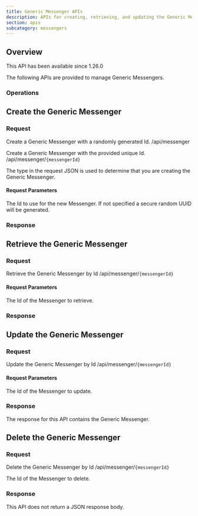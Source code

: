 ```yaml
---
title: Generic Messenger APIs
description: APIs for creating, retrieving, and updating the Generic Messenger
section: apis
subcategory: messengers
---
```


## Overview

<Aside type="version">
This API has been available since 1.26.0
</Aside>

The following APIs are provided to manage Generic Messengers.

### Operations

## Create the Generic Messenger

### Request

<APIAuthentication icon="lock">Create a Generic Messenger with a randomly generated Id.</APIAuthentication>
<APIURI method="POST">/api/messenger</APIURI>

<APIAuthentication icon="lock">Create a Generic Messenger with the provided unique Id.</APIAuthentication>
<APIURI method="POST">/api/messenger/`{messengerId}`</APIURI>

The <InlineField>type</InlineField> in the request JSON is used to determine that you are creating the Generic Messenger.

#### Request Parameters

<APIBlock>
  <APIField name="messengerId" type="UUID" optional defaults="secure random UUID">
    The Id to use for the new Messenger. If not specified a secure random UUID will be generated.
  </APIField>
</APIBlock>

<GenericRequestBody />

### Response

<StandardPostResponseCodes never_search_error />

<GenericResponseBody />

## Retrieve the Generic Messenger

### Request

<APIAuthentication icon="lock">Retrieve the Generic Messenger by Id</APIAuthentication>
<APIURI method="GET">/api/messenger/`{messengerId}`</APIURI>

#### Request Parameters

<APIBlock>
  <APIField name="messengerId" type="UUID" required>
    The Id of the Messenger to retrieve.
  </APIField>
</APIBlock>

### Response

<StandardGetResponseCodes never_search_error />

<GenericResponseBody />

## Update the Generic Messenger

<GenericUpdateExplanationFragment capitalized_object_name="Generic Messenger" />

### Request

<APIAuthentication icon="lock">Update the Generic Messenger by Id</APIAuthentication>
<APIURI method="PUT">/api/messenger/`{messengerId}`</APIURI>

<PatchSupport api_endpoint="pass:normal[/api/messenger/`{messengerId}`]" />

#### Request Parameters

<APIBlock>
  <APIField name="messengerId" type="UUID" required>
    The Id of the Messenger to update.
  </APIField>
</APIBlock>

<GenericRequestBody />

### Response

The response for this API contains the Generic Messenger.

<StandardPutResponseCodes never_search_error />

<GenericResponseBody />

## Delete the Generic Messenger

### Request

<APIAuthentication icon="lock">Delete the Generic Messenger by Id</APIAuthentication>
<APIURI method="DELETE">/api/messenger/`{messengerId}`</APIURI>

<APIBlock>
  <APIField name="messengerId" type="UUID" required>
    The Id of the Messenger to delete.
  </APIField>
</APIBlock>

### Response

This API does not return a JSON response body.

<StandardDeleteResponseCodes never_search_error />


